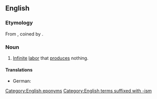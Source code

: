 ==English==
{{wikipedia}}

===Etymology===
From {{der|en|fr|Sisyphisme}}, coined by {{w|Frédéric Bastiat}}.

===Noun===
{{en-noun|-}}

# [[infinite|Infinite]] [[labor]] that [[produce]]s nothing.

====Translations====
{{trans-top|infinite labor that produces nothing}}
* German: {{t+|de|Sisyphusarbeit|f}}
{{trans-mid}}
{{trans-bottom}}

[[Category:English eponyms]]
[[Category:English terms suffixed with -ism]]